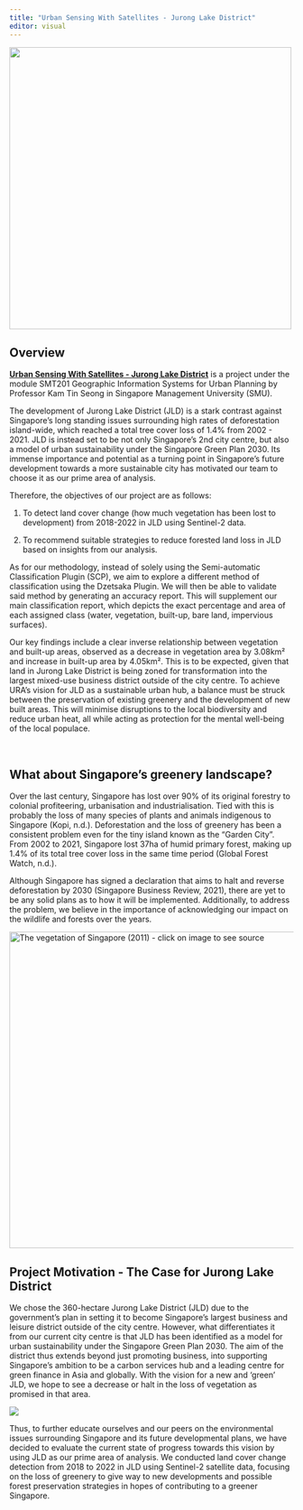 ```yaml
---
title: "Urban Sensing With Satellites - Jurong Lake District"
editor: visual
---
```


![](images/test-modified.png){fig-align="center" width="500"}

## Overview

[**Urban Sensing With Satellites - Jurong Lake District**]{.underline} is a project under the module SMT201 Geographic Information Systems for Urban Planning by Professor Kam Tin Seong in Singapore Management University (SMU).

The development of Jurong Lake District (JLD) is a stark contrast against Singapore's long standing issues surrounding high rates of deforestation island-wide, which reached a total tree cover loss of 1.4% from 2002 - 2021. JLD is instead set to be not only Singapore's 2nd city centre, but also a model of urban sustainability under the Singapore Green Plan 2030. Its immense importance and potential as a turning point in Singapore's future development towards a more sustainable city has motivated our team to choose it as our prime area of analysis. 

Therefore, the objectives of our project are as follows:

1.  To detect land cover change (how much vegetation has been lost to development) from 2018-2022 in JLD using Sentinel-2 data.

2.  To recommend suitable strategies to reduce forested land loss in JLD based on insights from our analysis.

As for our methodology, instead of solely using the Semi-automatic Classification Plugin (SCP), we aim to explore a different method of classification using the Dzetsaka Plugin. We will then be able to validate said method by generating an accuracy report. This will supplement our main classification report, which depicts the exact percentage and area of each assigned class (water, vegetation, built-up, bare land, impervious surfaces).

Our key findings include a clear inverse relationship between vegetation and built-up areas, observed as a decrease in vegetation area by 3.08km² and increase in built-up area by 4.05km². This is to be expected, given that land in Jurong Lake District is being zoned for transformation into the largest mixed-use business district outside of the city centre. To achieve URA's vision for JLD as a sustainable urban hub, a balance must be struck between the preservation of existing greenery and the development of new built areas. This will minimise disruptions to the local biodiversity and reduce urban heat, all while acting as protection for the mental well-being of the local populace.

\

## What about Singapore's greenery landscape?

Over the last century, Singapore has lost over 90% of its original forestry to colonial profiteering, urbanisation and industrialisation. Tied with this is probably the loss of many species of plants and animals indigenous to Singapore (Kopi, n.d.). Deforestation and the loss of greenery has been a consistent problem even for the tiny island known as the "Garden City". From 2002 to 2021, Singapore lost 37ha of humid primary forest, making up 1.4% of its total tree cover loss in the same time period (Global Forest Watch, n.d.). 

Although Singapore has signed a declaration that aims to halt and reverse deforestation by 2030 (Singapore Business Review, 2021), there are yet to be any solid plans as to how it will be implemented. Additionally, to address the problem, we believe in the importance of acknowledging our impact on the wildlife and forests over the years.

[![The vegetation of Singapore (2011) - click on image to visit source](images/paste-486AA7D1.png){alt="The vegetation of Singapore (2011) - click on image to see source" fig-align="center" width="561"}](https://www.nparks.gov.sg/sbg/research/publications/gardens-bulletin-singapore/-/media/sbg/gardens-bulletin/gbs_63_01,-a-,02_y2011_v63_01,-a-,02/63_01,-a-,02_205_y2011_v63p1,-a-,p2_gbs_pg_205.pdf)

## Project Motivation - The Case for Jurong Lake District

We chose the 360-hectare Jurong Lake District (JLD) due to the government's plan in setting it to become Singapore's largest business and leisure district outside of the city centre. However, what differentiates it from our current city centre is that JLD has been identified as a model for urban sustainability under the Singapore Green Plan 2030. The aim of the district thus extends beyond just promoting business, into supporting Singapore's ambition to be a carbon services hub and a leading centre for green finance in Asia and globally. With the vision for a new and 'green' JLD, we hope to see a decrease or halt in the loss of vegetation as promised in that area.

![](images/paste-2C06D2E8.png)

Thus, to further educate ourselves and our peers on the environmental issues surrounding Singapore and its future developmental plans, we have decided to evaluate the current state of progress towards this vision by using JLD as our prime area of analysis. We conducted land cover change detection from 2018 to 2022 in JLD using Sentinel-2 satellite data, focusing on the loss of greenery to give way to new developments and possible forest preservation strategies in hopes of contributing to a greener Singapore.

\
